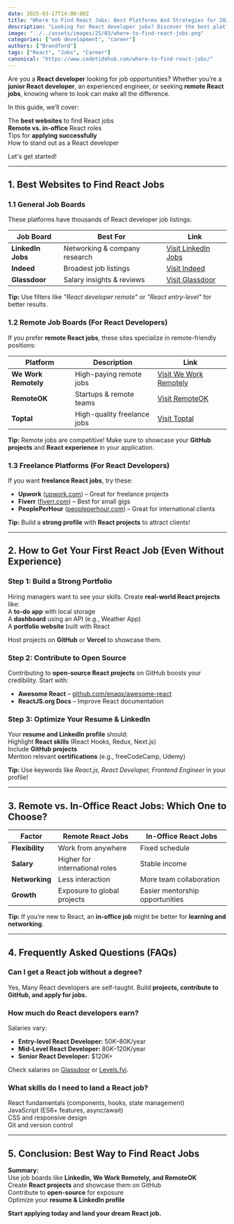 ```yaml
---
date: 2025-03-17T14:00:00Z
title: "Where to Find React Jobs: Best Platforms And Strategies for 2025"
description: "Looking for React developer jobs? Discover the best platforms, job boards, and strategies to land remote and entry-level React jobs in 2025."
image: "../../assets/images/25/03/where-to-find-react-jobs.png"
categories: ["web development", "career"]
authors: ["Brandford"]
tags: ["React", "Jobs", "Career"]
canonical: "https://www.codetidehub.com/where-to-find-react-jobs/"
---
```



Are you a **React developer** looking for job opportunities? Whether you’re a **junior React developer**, an experienced engineer, or seeking **remote React jobs**, knowing where to look can make all the difference.

In this guide, we’ll cover:  

 The **best websites** to find React jobs  
 **Remote vs. in-office** React roles  
 Tips for **applying successfully**  
 How to stand out as a React developer  

Let's get started!   

---

## **1. Best Websites to Find React Jobs**  

###  **1.1 General Job Boards**  

These platforms have thousands of React developer job listings:  

| Job Board | Best For | Link |
|-----------|---------|------|
| **LinkedIn Jobs** | Networking & company research | [Visit LinkedIn Jobs](https://www.linkedin.com/jobs/) |
| **Indeed** | Broadest job listings | [Visit Indeed](https://www.indeed.com/) |
| **Glassdoor** | Salary insights & reviews | [Visit Glassdoor](https://www.glassdoor.com/) |

 **Tip:** Use filters like *"React developer remote"* or *"React entry-level"* for better results.  

###  **1.2 Remote Job Boards (For React Developers)**  

If you prefer **remote React jobs**, these sites specialize in remote-friendly positions:  

| Platform | Description | Link |
|----------|------------|------|
| **We Work Remotely** | High-paying remote jobs | [Visit We Work Remotely](https://weworkremotely.com/) |
| **RemoteOK** | Startups & remote teams | [Visit RemoteOK](https://remoteok.io/) |
| **Toptal** | High-quality freelance jobs | [Visit Toptal](https://www.toptal.com/) |

 **Tip:** Remote jobs are competitive! Make sure to showcase your **GitHub projects** and **React experience** in your application.  

### **1.3 Freelance Platforms (For React Developers)**  

If you want **freelance React jobs**, try these:  

- **Upwork** ([upwork.com](https://www.upwork.com/)) – Great for freelance projects  
- **Fiverr** ([fiverr.com](https://www.fiverr.com/)) – Best for small gigs  
- **PeoplePerHour** ([peopleperhour.com](https://www.peopleperhour.com/)) – Great for international clients  

 **Tip:** Build a **strong profile** with **React projects** to attract clients!  

---

## **2. How to Get Your First React Job (Even Without Experience)**  

###  **Step 1: Build a Strong Portfolio**  
Hiring managers want to see your skills. Create **real-world React projects** like:  
 A **to-do app** with local storage  
 A **dashboard** using an API (e.g., Weather App)  
 A **portfolio website** built with React  

 Host projects on **GitHub** or **Vercel** to showcase them.  

###  **Step 2: Contribute to Open Source**  
Contributing to **open-source React projects** on GitHub boosts your credibility. Start with:  
- **Awesome React** – [github.com/enaqx/awesome-react](https://github.com/enaqx/awesome-react)  
- **ReactJS.org Docs** – Improve React documentation  

###  **Step 3: Optimize Your Resume & LinkedIn**  
Your **resume and LinkedIn profile** should:  
 Highlight **React skills** (React Hooks, Redux, Next.js)  
 Include **GitHub projects**  
 Mention relevant **certifications** (e.g., freeCodeCamp, Udemy)  

 **Tip:** Use keywords like *React.js, React Developer, Frontend Engineer* in your profile!  

---

## **3. Remote vs. In-Office React Jobs: Which One to Choose?**  

| **Factor** | **Remote React Jobs** | **In-Office React Jobs** |
|------------|------------------|-----------------|
| **Flexibility** |  Work from anywhere |  Fixed schedule |
| **Salary** |  Higher for international roles |  Stable income |
| **Networking** |  Less interaction |  More team collaboration |
| **Growth** | Exposure to global projects |  Easier mentorship opportunities |

**Tip:** If you’re new to React, an **in-office job** might be better for **learning and networking**.  

---

## **4. Frequently Asked Questions (FAQs)**  

### **Can I get a React job without a degree?**  
Yes, Many React developers are self-taught. Build **projects, contribute to GitHub, and apply for jobs.**  

### **How much do React developers earn?**  
Salaries vary:  
- **Entry-level React Developer:** $50K–$80K/year  
- **Mid-Level React Developer:** $80K–$120K/year  
- **Senior React Developer:** $120K+  

Check salaries on [Glassdoor](https://www.glassdoor.com/) or [Levels.fyi](https://www.levels.fyi/).  

###  **What skills do I need to land a React job?**  
React fundamentals (components, hooks, state management)  
JavaScript (ES6+ features, async/await)  
CSS and responsive design  
Git and version control  

---

## **5. Conclusion: Best Way to Find React Jobs**  

**Summary:**  
 Use job boards like **LinkedIn, We Work Remotely, and RemoteOK**  
 Create **React projects** and showcase them on GitHub  
 Contribute to **open-source** for exposure  
 Optimize your **resume & LinkedIn profile**  


 **Start applying today and land your dream React job.**  
